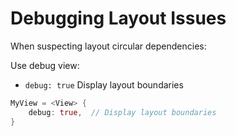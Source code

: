 # Debugging Layout Issues

When suspecting layout circular dependencies:

Use debug view:

- `debug: true` Display layout boundaries

```rust
MyView = <View> {
    debug: true,  // Display layout boundaries
}
```
